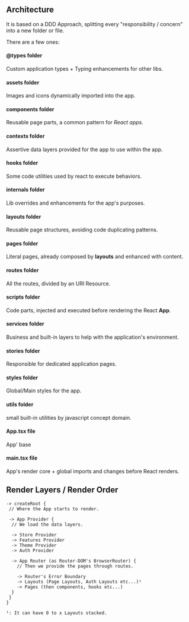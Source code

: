 
<Meta title="About this Project" />

## Architecture

It is based on a DDD Approach, splitting every 
"responsibility / concern" into a new folder or file.

There are a few ones:

#### @types folder

Custom application types + Typing enhancements for other libs.

#### assets folder

Images and icons dynamically imported into the app.

#### components folder

Reusable page parts, a common pattern for *React apps*.

#### contexts folder

Assertive data layers provided for the app to use within the app.

#### hooks folder

Some code utilities used by react to execute behaviors.

#### internals folder

Lib overrides and enhancements for the app's purposes.

#### layouts folder

Reusable page structures, avoiding code duplicating patterns.

#### pages folder

Literal pages, already composed by **layouts** and enhanced with content.

#### routes folder

All the routes, divided by an URI Resource.

#### scripts folder

Code parts, injected and executed before rendering the React **App**.

#### services folder

Business and built-in layers to help with the application's environment.

#### stories folder

Responsible for dedicated application pages.

#### styles folder

Global/Main styles for the app.

#### utils folder

small built-in utilities by javascript concept domain.

#### App.tsx file

App' base

#### main.tsx file

App's render core + global imports and changes before React renders.


## Render Layers / Render Order

```
-> createRoot {
 // Where the App starts to render.

 -> App Provider {
  // We load the data layers.

  -> Store Provider
  -> Features Provider
  -> Theme Provider
  -> Auth Provider

  -> App Router (as Router-DOM's BrowserRouter) {
    // Then we provide the pages through routes.

    -> Router's Error Boundary
    -> Layouts (Page Layouts, Auth Layouts etc...)¹
    -> Pages (then components, hooks etc...)
  }
 }
}

¹: It can have 0 to x Layouts stacked.
```
